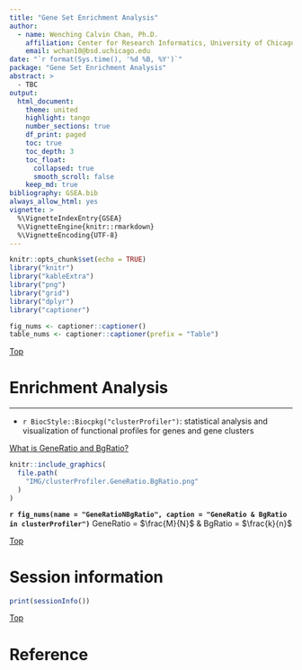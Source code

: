 ```yaml
---
title: "Gene Set Enrichment Analysis"
author:
  - name: Wenching Calvin Chan, Ph.D.  
    affiliation: Center for Research Informatics, University of Chicago, Chicago, IL 60637  
    email: wchan10@bsd.uchicago.edu  
date: "`r format(Sys.time(), '%d %B, %Y')`"
package: "Gene Set Enrichment Analysis"
abstract: >
  - TBC
output:
  html_document:
    theme: united
    highlight: tango
    number_sections: true
    df_print: paged
    toc: true
    toc_depth: 3
    toc_float:
      collapsed: true
      smooth_scroll: false
    keep_md: true
bibliography: GSEA.bib
always_allow_html: yes
vignette: >
  %\VignetteIndexEntry{GSEA}
  %\VignetteEngine{knitr::rmarkdown}
  %\VignetteEncoding{UTF-8}
---
```


```r
knitr::opts_chunk$set(echo = TRUE)
library("knitr")
library("kableExtra")
library("png")
library("grid")
library("dplyr")
library("captioner")

fig_nums <- captioner::captioner()
table_nums <- captioner::captioner(prefix = "Table")
```

<a name="Top"/>


\newpage


[Top](#Top)

\newpage



# Enrichment Analysis

***

* `r BiocStyle::Biocpkg("clusterProfiler")`: statistical analysis and visualization of functional profiles for genes and gene clusters

[What is GeneRatio and BgRatio?](https://www.biostars.org/p/220465/)

```r
knitr::include_graphics(
  file.path(
    "IMG/clusterProfiler.GeneRatio.BgRatio.png"
  )
)
```
  
**`r fig_nums(name = "GeneRatioNBgRatio", caption = "GeneRatio & BgRatio in clusterProfiler")`** GeneRatio = $\frac{M}{N}$ & BgRatio = $\frac{k}{n}$

[Top](#Top)


# Session information


<!-- \blandscape -->
```r
print(sessionInfo())
```  
<!-- \elandscape -->



[Top](#Top)



# Reference  


